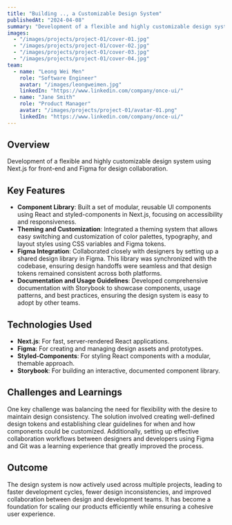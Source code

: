 ```yaml
---
title: "Building .., a Customizable Design System"
publishedAt: "2024-04-08"
summary: "Development of a flexible and highly customizable design system using Next.js for front-end and Figma for design collaboration."
images:
  - "/images/projects/project-01/cover-01.jpg"
  - "/images/projects/project-01/cover-02.jpg"
  - "/images/projects/project-01/cover-03.jpg"
  - "/images/projects/project-01/cover-04.jpg"
team:
  - name: "Leong Wei Men"
    role: "Software Engineer"
    avatar: "/images/leongweimen.jpg"
    linkedIn: "https://www.linkedin.com/company/once-ui/"
  - name: "Jane Smith"
    role: "Product Manager"
    avatar: "/images/projects/project-01/avatar-01.png"
    linkedIn: "https://www.linkedin.com/company/once-ui/"
---
```


## Overview

Development of a flexible and highly customizable design system using Next.js for front-end and Figma for design collaboration.

## Key Features

- **Component Library**: Built a set of modular, reusable UI components using React and styled-components in Next.js, focusing on accessibility and responsiveness.
- **Theming and Customization**: Integrated a theming system that allows easy switching and customization of color palettes, typography, and layout styles using CSS variables and Figma tokens.
- **Figma Integration**: Collaborated closely with designers by setting up a shared design library in Figma. This library was synchronized with the codebase, ensuring design handoffs were seamless and that design tokens remained consistent across both platforms.
- **Documentation and Usage Guidelines**: Developed comprehensive documentation with Storybook to showcase components, usage patterns, and best practices, ensuring the design system is easy to adopt by other teams.

## Technologies Used

- **Next.js**: For fast, server-rendered React applications.
- **Figma**: For creating and managing design assets and prototypes.
- **Styled-Components**: For styling React components with a modular, themable approach.
- **Storybook**: For building an interactive, documented component library.

## Challenges and Learnings

One key challenge was balancing the need for flexibility with the desire to maintain design consistency. The solution involved creating well-defined design tokens and establishing clear guidelines for when and how components could be customized. Additionally, setting up effective collaboration workflows between designers and developers using Figma and Git was a learning experience that greatly improved the process.

## Outcome

The design system is now actively used across multiple projects, leading to faster development cycles, fewer design inconsistencies, and improved collaboration between design and development teams. It has become a foundation for scaling our products efficiently while ensuring a cohesive user experience.
